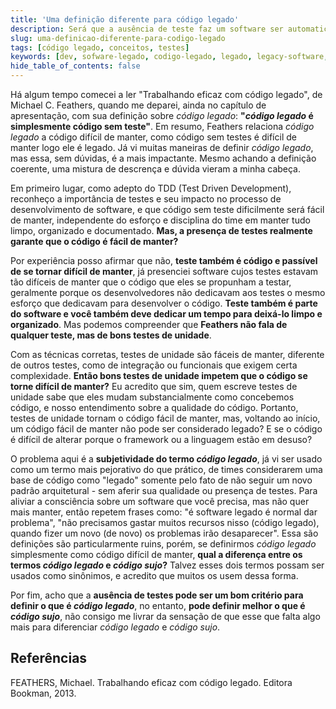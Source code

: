 ```yaml
---
title: 'Uma definição diferente para código legado'
description: Será que a ausência de teste faz um software ser automaticamente legado?
slug: uma-definicao-diferente-para-codigo-legado
tags: [código legado, conceitos, testes]
keywords: [dev, sofware-legado, codigo-legado, legado, legacy-software, legacy-code, legacy, teste, tests, teste-unidade, unit-tests]
hide_table_of_contents: false
---
```


Há algum tempo comecei a ler "Trabalhando eficaz com código legado", de Michael C. Feathers, quando me deparei, ainda no capítulo de apresentação, com sua definição sobre *código legado*: **"*código legado* é simplesmente código sem teste"**. Em resumo, Feathers relaciona *código legado* a código difícil de manter, como código sem testes é difícil de manter logo ele é legado. Já vi muitas maneiras de definir *código legado*, mas essa, sem dúvidas, é a mais impactante. Mesmo achando a definição coerente, uma mistura de descrença e dúvida vieram a minha cabeça.

Em primeiro lugar, como adepto do TDD (Test Driven Development), reconheço a importância de testes e seu impacto no processo de desenvolvimento de software, e que código sem teste dificilmente será fácil de manter, independente do esforço e disciplina do time em manter tudo limpo, organizado e documentado. **Mas, a presença de testes realmente garante que o código é fácil de manter?** 

Por experiência posso afirmar que não, **teste também é código e passível de se tornar difícil de manter**, já presenciei software cujos testes estavam tão difíceis de manter que o código que eles se propunham a testar, geralmente porque os desenvolvedores não dedicavam aos testes o mesmo esforço que dedicavam para desenvolver o código. **Teste também é parte do software e você também deve dedicar um tempo para deixá-lo limpo e organizado**. Mas podemos compreender que **Feathers não fala de qualquer teste, mas de bons testes de unidade**.

Com as técnicas corretas, testes de unidade são fáceis de manter, diferente de outros testes, como de integração ou funcionais que exigem certa complexidade. **Então bons testes de unidade impetem que o código se torne difícil de manter?** Eu acredito que sim, quem escreve testes de unidade sabe que eles mudam substancialmente como concebemos código, e nosso entendimento sobre a qualidade do código. Portanto, testes de unidade tornam o código fácil de manter, mas, voltando ao início, um código fácil de manter não pode ser considerado legado? E se o código é difícil de alterar porque o framework ou a linguagem estão em desuso?

O problema aqui é a **subjetividade do termo *código legado***, já vi ser usado como um termo mais pejorativo do que prático, de times considerarem uma base de código como "legado" somente pelo fato de não seguir um novo padrão arquitetural - sem aferir sua qualidade ou presença de testes. Para aliviar a consciência sobre um software que você precisa, mas não quer mais manter, então repetem frases como: "é software legado é normal dar problema", "não precisamos gastar muitos recursos nisso (código legado), quando fizer um novo (de novo) os problemas irão desaparecer". Essa são definições são particularmente ruins, porém, se definirmos *código legado* simplesmente como código difícil de manter, **qual a diferença entre os termos *código legado* e *código sujo*?** Talvez esses dois termos possam ser usados como sinônimos, e acredito que muitos os usem dessa forma.

Por fim, acho que a **ausência de testes pode ser um bom critério para definir o que é *código legado***, no entanto, **pode definir melhor o que é *código sujo***, não consigo me livrar da sensação de que esse que falta algo mais para diferenciar *código legado* e *código sujo*.

## Referências

FEATHERS, Michael. Trabalhando eficaz com código legado. Editora Bookman, 2013.

